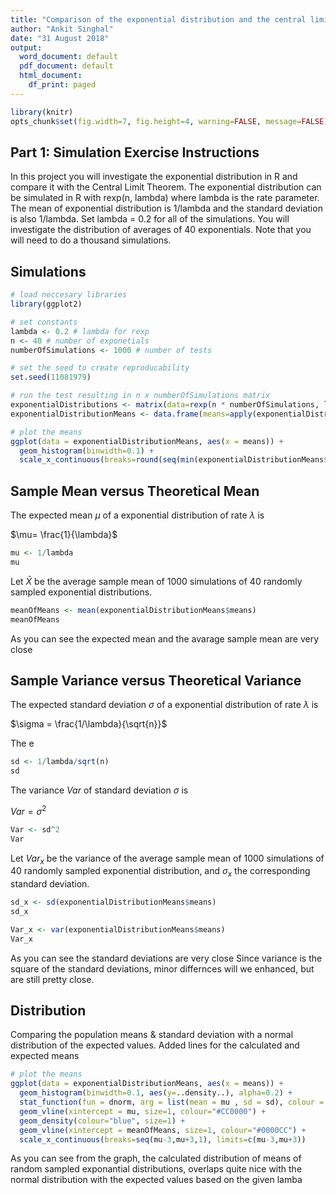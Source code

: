 ```yaml
---
title: "Comparison of the exponential distribution and the central limit theorem"
author: "Ankit Singhal"
date: "31 August 2018"
output:
  word_document: default
  pdf_document: default
  html_document:
    df_print: paged
---
```

```r
library(knitr)
opts_chunk$set(fig.width=7, fig.height=4, warning=FALSE, message=FALSE)
```

## Part 1: Simulation Exercise Instructions

In this project you will investigate the exponential distribution in R and compare it with the Central Limit Theorem. The exponential distribution can be simulated in R with rexp(n, lambda) where lambda is the rate parameter. The mean of exponential distribution is 1/lambda and the standard deviation is also 1/lambda. Set lambda = 0.2 for all of the simulations. You will investigate the distribution of averages of 40 exponentials. Note that you will need to do a thousand simulations. 

## Simulations

```r
# load neccesary libraries
library(ggplot2)

# set constants
lambda <- 0.2 # lambda for rexp
n <- 40 # number of exponetials
numberOfSimulations <- 1000 # number of tests

# set the seed to create reproducability
set.seed(11081979)

# run the test resulting in n x numberOfSimulations matrix
exponentialDistributions <- matrix(data=rexp(n * numberOfSimulations, lambda), nrow=numberOfSimulations)
exponentialDistributionMeans <- data.frame(means=apply(exponentialDistributions, 1, mean))
```

```r
# plot the means
ggplot(data = exponentialDistributionMeans, aes(x = means)) + 
  geom_histogram(binwidth=0.1) +   
  scale_x_continuous(breaks=round(seq(min(exponentialDistributionMeans$means), max(exponentialDistributionMeans$means), by=1)))
```

## Sample Mean versus Theoretical Mean

The expected mean $\mu$ of a exponential distribution of rate $\lambda$ is 

$\mu= \frac{1}{\lambda}$ 

```r
mu <- 1/lambda
mu
```

Let $\bar X$ be the average sample mean of 1000 simulations of 40 randomly sampled exponential distributions.

```r
meanOfMeans <- mean(exponentialDistributionMeans$means)
meanOfMeans
```

As you can see the expected mean and the avarage sample mean are very close 


## Sample Variance versus Theoretical Variance

The expected standard deviation $\sigma$ of a exponential distribution of rate $\lambda$ is 

$\sigma = \frac{1/\lambda}{\sqrt{n}}$ 

The e

```r
sd <- 1/lambda/sqrt(n)
sd
```

The variance $Var$ of standard deviation $\sigma$ is

$Var = \sigma^2$ 

```r
Var <- sd^2
Var
```

Let $Var_x$ be the variance of the average sample mean of 1000 simulations of 40 randomly sampled exponential distribution, and $\sigma_x$ the corresponding standard deviation.
```r
sd_x <- sd(exponentialDistributionMeans$means)
sd_x

Var_x <- var(exponentialDistributionMeans$means)
Var_x
```

As you can see the standard deviations are very close
Since variance is the square of the standard deviations, minor differnces will we enhanced, but are still pretty close.

## Distribution

Comparing the population means & standard deviation with a normal distribution of the expected values. Added lines for the calculated and expected means

```r
# plot the means
ggplot(data = exponentialDistributionMeans, aes(x = means)) + 
  geom_histogram(binwidth=0.1, aes(y=..density..), alpha=0.2) + 
  stat_function(fun = dnorm, arg = list(mean = mu , sd = sd), colour = "red", size=1) + 
  geom_vline(xintercept = mu, size=1, colour="#CC0000") + 
  geom_density(colour="blue", size=1) +
  geom_vline(xintercept = meanOfMeans, size=1, colour="#0000CC") + 
  scale_x_continuous(breaks=seq(mu-3,mu+3,1), limits=c(mu-3,mu+3)) 
```

As you can see from the graph, the calculated distribution of means of random sampled exponantial distributions, overlaps quite nice with the normal distribution with the expected values based on the given lamba